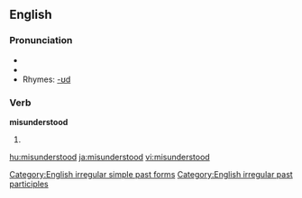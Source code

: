 ==English==
{{wikipedia|dab=misunderstood}}
===Pronunciation===
*{{IPA|/mɪsɜndər'stʊd/}}
*{{audio|en-us-misunderstood.ogg|Audio (US)}}
*Rhymes: [[Rhymes:English:-ʊd|-ʊd]]

===Verb===
'''misunderstood'''
# {{past of|[[misunderstand]]}}

[[Category:English irregular simple past forms]]
[[Category:English irregular past participles]]

[[hu:misunderstood]]
[[ja:misunderstood]]
[[vi:misunderstood]]